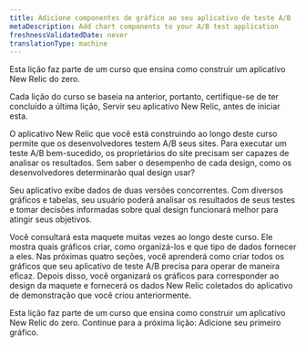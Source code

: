 ```yaml
---
title: Adicione componentes de gráfico ao seu aplicativo de teste A/B
metaDescription: Add chart components to your A/B test application
freshnessValidatedDate: never
translationType: machine
---
```


<Callout variant="tip">
  Esta lição faz parte de um curso que ensina como construir um aplicativo New Relic do zero.

  Cada lição do curso se baseia na anterior, portanto, certifique-se de ter concluído a última lição, Servir seu aplicativo New Relic, antes de iniciar esta.
</Callout>

O aplicativo New Relic que você está construindo ao longo deste curso permite que os desenvolvedores testem A/B seus sites. Para executar um teste A/B bem-sucedido, os proprietários do site precisam ser capazes de analisar os resultados. Sem saber o desempenho de cada design, como os desenvolvedores determinarão qual design usar?

Seu aplicativo exibe dados de duas versões concorrentes. Com diversos gráficos e tabelas, seu usuário poderá analisar os resultados de seus testes e tomar decisões informadas sobre qual design funcionará melhor para atingir seus objetivos.

Você consultará esta maquete muitas vezes ao longo deste curso. Ele mostra quais gráficos criar, como organizá-los e que tipo de dados fornecer a eles. Nas próximas quatro seções, você aprenderá como criar todos os gráficos que seu aplicativo de teste A/B precisa para operar de maneira eficaz. Depois disso, você organizará os gráficos para corresponder ao design da maquete e fornecerá os dados New Relic coletados do aplicativo de demonstração que você criou anteriormente.

<Callout variant="tip">
  Esta lição faz parte de um curso que ensina como construir um aplicativo New Relic do zero. Continue para a próxima lição: Adicione seu primeiro gráfico.
</Callout>